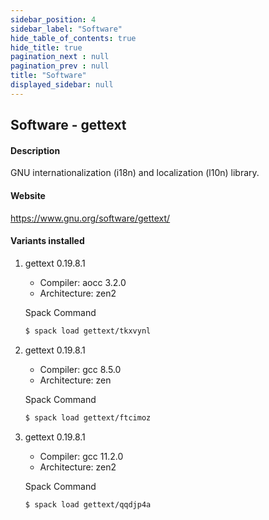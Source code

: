 ```yaml
---
sidebar_position: 4
sidebar_label: "Software"
hide_table_of_contents: true
hide_title: true
pagination_next : null
pagination_prev : null
title: "Software"
displayed_sidebar: null
---
```


## Software - gettext


#### Description
GNU internationalization (i18n) and localization (l10n) library.

#### Website
https://www.gnu.org/software/gettext/

#### Variants installed

1. gettext 0.19.8.1

    - Compiler: aocc 3.2.0
    - Architecture: zen2

    Spack Command
    ```bash
    $ spack load gettext/tkxvynl
    ```

2. gettext 0.19.8.1

    - Compiler: gcc 8.5.0
    - Architecture: zen

    Spack Command
    ```bash
    $ spack load gettext/ftcimoz
    ```

3. gettext 0.19.8.1

    - Compiler: gcc 11.2.0
    - Architecture: zen2

    Spack Command
    ```bash
    $ spack load gettext/qqdjp4a
    ```
